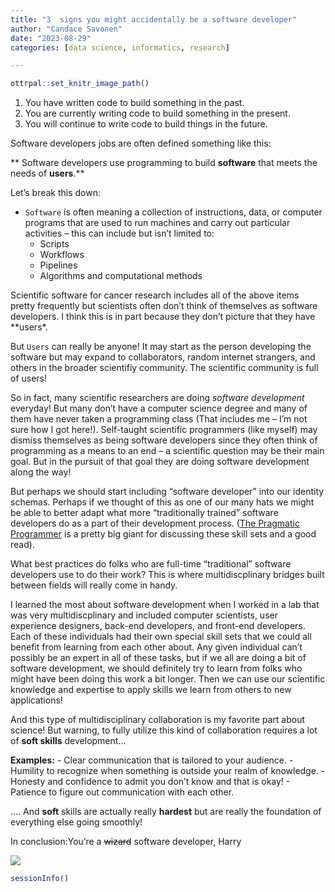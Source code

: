 ```yaml
---
title: "3  signs you might accidentally be a software developer"
author: "Candace Savonen"
date: "2023-08-29"
categories: [data science, informatics, research]

---
```


```r
ottrpal::set_knitr_image_path()
```


1. You have written code to build something in the past.
2. You are currently writing code to build something in the present.
3. You will continue to write code to build things in the future. 

Software developers jobs are often defined something like this: 

** Software developers use programming to build **software** that meets the needs of **users**.**

Let's break this down: 

- `Software` is often meaning a collection of instructions, data, or computer programs that are used to run machines and carry out particular activities -- this can include but isn't limited to: 
  - Scripts
  - Workflows
  - Pipelines
  - Algorithms and computational methods 

Scientific software for cancer research includes all of the above items pretty frequently but scientists often don't think of themselves as software developers. I think this is in part because they don't picture that they have **users*. 

But `Users` can really be anyone! It may start as the person developing the software but may expand to collaborators, random internet strangers, and others in the broader scientifiy community. The scientific community is full of users!

So in fact, many scientific researchers are doing *software development* everyday! But many don't have a computer science degree and many of them have never taken a programming class (That includes me -- I'm not sure how I got here!). Self-taught scientific programmers (like myself) may dismiss themselves as being software developers since they often think of programming as a means to an end -- a scientific question may be their main goal. But in the pursuit of that goal they are doing software development along the way!

But perhaps we should start including "software developer" into our identity schemas. Perhaps if we thought of this as one of our many hats we might be able to better adapt what more "traditionally trained" software developers do as a part of their development process. ([The Pragmatic Programmer](https://pragprog.com/) is a pretty big giant for discussing these skill sets and a good read).

What best practices do folks who are full-time "traditional" software developers use to do their work? This is where multidiscplinary bridges built between fields will really come in handy. 

I learned the most about software development when I worked in a lab that was very multidiscplinary and included computer scientists, user experience designers, back-end developers, and front-end developers. Each of these individuals had their own special skill sets that we could all benefit from learning from each other about. Any given individual can't possibly be an expert in all of these tasks, but if we all are doing a bit of software development, we should definitely try to learn from folks who might have been doing this work a bit longer. Then we can use our scientific knowledge and expertise to apply skills we learn from others to new applications! 

And this type of multidisciplinary collaboration is my favorite part about science! But warning, to fully utilize this kind of collaboration requires a lot of **soft skills** development...

**Examples:** 
- Clear communication that is tailored to your audience. 
- Humility to recognize when something is outside your realm of knowledge. 
- Honesty and confidence to admit you don't know and that is okay!
- Patience to figure out communication with each other. 

.... And **soft** skills are actually really **hardest** but are really the foundation of everything else going smoothly! 


In conclusion:You're a <s>wizard</s> software developer, Harry

![](resources/images/youreadev.jpg)


```r
sessionInfo()
```